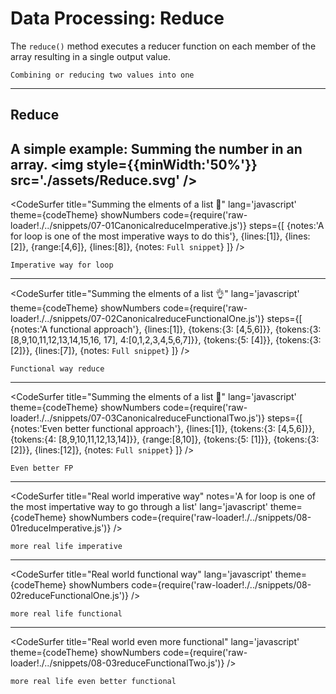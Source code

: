 
# Data Processing: Reduce


The `reduce()` method executes a reducer function on each member of the array resulting in a single output value.

```notes
Combining or reducing two values into one
```
---

## Reduce
A simple example: Summing the number in an array.
<img style={{minWidth:'50%'}} src='./assets/Reduce.svg' />
---
<CodeSurfer
title="Summing the elments of a list 🙅"
lang='javascript'
theme={codeTheme}
showNumbers
code={require('raw-loader!./../snippets/07-01CanonicalreduceImperative.js')}
steps={[
{notes:'A for loop is one of the most imperative ways to do this'},
{lines:[1]},
{lines:[2]},
{range:[4,6]},
{lines:[8]},
{notes: `Full snippet`}
]}
/>

```notes
Imperative way for loop
```
---
<CodeSurfer
title="Summing the elments of a list 👌"
lang='javascript'
theme={codeTheme}
showNumbers
code={require('raw-loader!./../snippets/07-02CanonicalreduceFunctionalOne.js')}
steps={[
{notes:'A functional approach'},
{lines:[1]},
{tokens:{3: [4,5,6]}},
{tokens:{3: [8,9,10,11,12,13,14,15,16, 17],
4:[0,1,2,3,4,5,6,7]}},
{tokens:{5: [4]}},
{tokens:{3: [2]}},
{lines:[7]},
{notes: `Full snippet`}
]}
/>

```notes
Functional way reduce
```
---
<CodeSurfer
title="Summing the elments of a list 💯"
lang='javascript'
theme={codeTheme}
showNumbers
code={require('raw-loader!./../snippets/07-03CanonicalreduceFunctionalTwo.js')}
steps={[
{notes:'Even better functional approach'},
{lines:[1]},
{tokens:{3: [4,5,6]}},
{tokens:{4: [8,9,10,11,12,13,14]}},
{range:[8,10]},
{tokens:{5: [1]}},
{tokens:{3: [2]}},
{lines:[12]},
{notes: `Full snippet`}
]}
/>

```notes
Even better FP
```
---
<CodeSurfer
title="Real world imperative way"
notes='A for loop is one of the most impertative way to go through a list'
lang='javascript'
theme={codeTheme}
showNumbers
code={require('raw-loader!./../snippets/08-01reduceImperative.js')}
/>

```notes
more real life imperative
```
---
<CodeSurfer
title="Real world functional way"
lang='javascript'
theme={codeTheme}
showNumbers
code={require('raw-loader!./../snippets/08-02reduceFunctionalOne.js')}
/>

```notes
more real life functional
```
---
<CodeSurfer
title="Real world even more functional"
lang='javascript'
theme={codeTheme}
showNumbers
code={require('raw-loader!./../snippets/08-03reduceFunctionalTwo.js')}
/>

```notes
more real life even better functional
```
